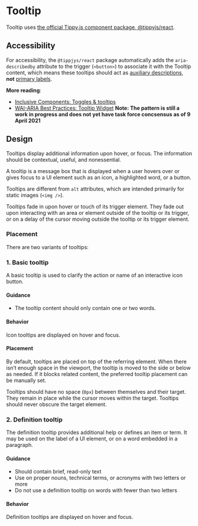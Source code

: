 <!-- Tooltip.stories.mdx -->


<Meta title="Tooltip" />

# Tooltip

Tooltip uses [the official Tippy.js component package, @tippyjs/react](https://github.com/atomiks/tippyjs-react).

<Canvas>
  <Story story={Default} />
</Canvas>

<ArgsTable of={Tooltip} story="^" />

## Accessibility

For accessibility, the `@tippjys/react` package automatically adds the `aria-describedby` attribute to the trigger (`<button>`) to associate it with the Tooltip content, which means these tooltips should act as [auxiliary descriptions](https://inclusive-components.design/tooltips-toggletips/#tooltipasauxiliarydescription), **not** [primary labels](https://inclusive-components.design/tooltips-toggletips/#tooltipasprimarylabel).

**More reading**:

- [Inclusive Components: Toggles & tooltips](https://inclusive-components.design/tooltips-toggletips/)
- [WAI-ARIA Best Practices: Tooltip Widget](https://www.w3.org/TR/wai-aria-practices/#tooltip) **Note: The pattern is still a work in progress and does not yet have task force concsensus as of 9 April 2021**

## Design

Tooltips display additional information upon hover, or focus. The information should be contextual, useful, and nonessential.

A tooltip is a message box that is displayed when a user hovers over or gives focus to a UI element such as an icon, a highlighted word, or a button.

Tooltips are different from `alt` attributes, which are intended primarily for static images (`<img />`).

Tooltips fade in upon hover or touch of its trigger element. They fade out upon interacting with an area or element outside of the tooltip or its trigger, or on a delay of the cursor moving outside the tooltip or its trigger element.

### Placement

There are two variants of tooltips:

### 1. Basic tooltip

A basic tooltip is used to clarify the action or name of an interactive icon button.

#### Guidance

- The tooltip content should only contain one or two words.

#### Behavior

Icon tooltips are displayed on hover and focus.

#### Placement

By default, tooltips are placed on top of the referring element. When there isn’t enough space in the viewport, the tooltip is moved to the side or below as needed. If it blocks related content, the preferred tooltip placement can be manually set.

Tooltips should have no space (`0px`) between themselves and their target. They remain in place while the cursor moves within the target. Tooltips should never obscure the target element.

### 2. Definition tooltip

The definition tooltip provides additional help or defines an item or term. It may be used on the label of a UI element, or on a word embedded in a paragraph.

#### Guidance

- Should contain brief, read-only text
- Use on proper nouns, technical terms, or acronyms with two letters or more
- Do not use a definition tooltip on words with fewer than two letters

#### Behavior

Definition tooltips are displayed on hover and focus.
